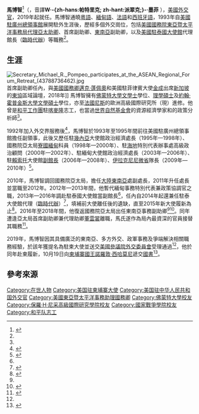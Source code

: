 {{noteTA
|G1=PresidentsUS
|G2=USGov
|G3=People
|G4=USState
|G5=地名
|G6=Country
|1=zh-cn:和平队; zh-tw:和平工作團;
|2=zh-hans:蓬佩奥; zh-hant:蓬佩奧;zh-tw:龐培歐;
|3=zh-hans:; zh-hant:邁克;zh-tw:麥克;
}}
{{infobox officeholder
|name             = 馬博智<br>{{lang|en|W. Patrick Murphy}}
|image            = W. Patrick Murphy official photo.jpg
|office           = {{Link-en|美國駐柬埔寨大使|United States Ambassador to Cambodia}}
|president        = 
|term_start       =2019年
|term_end         =
|predecessor      = 
|successor        = 
|office2           = [[美國東亞暨太平洋事務助理國務卿|美國東亞暨太平洋事務助卿]]{{small|（代理）}}
|president2        = 
|term_start2       = 2018年
|term_end2         = 2019年
|predecessor2 = 
|successor2        = 
|office3           = [[美國駐泰國大使館|美國駐泰國大使館]]{{Link-en|使領館館長|Head of mission|代理館長}}{{small|（[[臨時代辦|代辦]]）}}
|president3        = 
|term_start3       = 2014年
|term_end3         = 2015年
|predecessor3 = 
|successor3        = 
|birth_place      = 
|birth_date       =
|nationality={{USA}}
|children         =
|education        =[[佛蒙特大學|佛蒙特大學]]<br>{{Link-en|國家戰爭學院|National War College}}<br>[[約翰·霍普金斯大學|約翰·霍普金斯大學]]{{Link-en|保羅·H·尼采高級國際研究學院|Paul H. Nitze School of Advanced International Studies|尼采高級國際研究學院}}
}}

'''馬博智'''<ref>{{Cite web |title=广州是一个让人怀念的地方，除了现任总领事和公共事务处主任以外，还有很多美国外交官乐于到此旧地重游。美国国务部亚太局高级官员马博智（Patrick Murphy）也是其中一个。 |url=https://www.weibo.com/1660527111/H4A1tnfm9?from=page_1001061660527111_profile&wvr=6&mod=weibotime&type=comment |publisher=[[美国驻广州总领事馆|美国驻广州总领事馆]][[微博|微博]]  |date= 2018-11-27 |archiveurl=https://archive.is/Yo6VV |archivedate=2020-10-10 |accessdate=2020-10-10}}</ref>（{{lang-en|W. Patrick Murphy}}，音譯'''W·-{zh-hans:帕特里克; zh-hant:派翠克;}-·墨菲'''<!--，{{bd|年||||catIdx=Murphy}}-->），[[美國|美國]][[外交官|外交官]]，2019年起就任{{Link-en|美國駐柬埔寨大使|United States Ambassador to Cambodia}}。馬博智通曉[[粵語|粵語]]、[[緬甸語|緬甸語]]、[[法語|法語]]和[[西班牙語|西班牙語]]，1993年自[[美國駐廣州總領事館|美國駐廣州總領事館]]展開駐外生涯後，歷經多個外交崗位，包括[[美國國務院東亞暨太平洋事務局|美國國務院東亞暨太平洋事務局]][[美國東亞暨太平洋事務助理國務卿|代理亞太助卿]]、首席副助卿、[[東南亞|東南亞]]副助卿，以及[[美國駐泰國大使館|美國駐泰國大使館]]代理館長（[[臨時代辦|臨時代辦]]）等職務<ref name="柬埔寨"/>。

==生涯==
[[File:Secretary_Michael_R._Pompeo_participates_at_the_ASEAN_Regional_Forum_Retreat_(43788736462).jpg|thumb]]首席副助卿任內，與[[美國國務卿|美國國務卿]][[邁克·蓬佩奧|邁克·蓬佩奧]]和美國駐菲律賓大使[[金成|金成]]出席[[新加坡|新加坡]]的[[東協|東協]]區域論壇，2018年]]
馬博智擁有[[佛蒙特大學|佛蒙特大學]][[文學士|文學士]]學位、{{Link-en|國家戰爭學院|National War College}}[[理學碩士|理學碩士]]及[[約翰·霍普金斯大學|約翰·霍普金斯大學]]{{Link-en|保羅·H·尼采高級國際研究學院|Paul H. Nitze School of Advanced International Studies}}[[文學碩士|文學碩士]]學位，亦至[[法國|法國]][[尼斯|尼斯]]的歐洲高級國際研究所（現{{Link-en|歐洲研究國際中心歐洲研究所|Institut européen·European Institute}}）進修。他曾是[[和平工作團|和平工作團]]駐[[喀麥隆|喀麥隆]]志工，也當過[[世界自然基金會|世界自然基金會]]的資源經濟學家和{{Link-en|海外發展協會|Overseas Development Council}}的政策分析師<ref name="柬埔寨"/>。

1992年加入外交界服務後<ref name="柬埔寨">{{Cite web |url=https://kh.usembassy.gov/our-relationship/our-ambassador/ |script-title=en:Ambassador W.Patrick Murphy |publisher={{lang|en|U.S. Embassy in Cambodia}} |archiveurl=https://web.archive.org/web/20210529083205/https://kh.usembassy.gov/our-relationship/our-ambassador/ |archivedate=2021-05-29 |accessdate=2020-10-02 |dead-url=no }}</ref>，馬博智於1993年至1995年間前往美國駐廣州總領事館擔任副領事，此後又歷任駐[[幾內亞|幾內亞]]大使館政治經濟處長（1995年—1998年）、國務院亞太局[[寮國|寮國]][[緬甸|緬甸]]科員（1998年—2000年）、駐[[海地|海地]]特別代表辦事處高級政治顧問（2000年—2002年）、駐緬甸大使館政治經濟處長（2003年—2006年）、駐[[賴索托|賴索托]]大使館[[使領館副館長|副館長]]（2006年—2008年）、[[伊拉克|伊拉克]][[尼尼微省|尼尼微省]]{{Link-en|省份重建隊|Provincial Reconstruction Team}}隊長（2009年—2010年）<ref name="提名">{{Cite web |url=https://www.state.gov/murphy-w-patrick-kingdom-of-cambodia-august-2018/ |script-title=en:Murphy, W. Patrick – Kingdom of Cambodia – August 2018 |publisher={{lang|en|[[美國國務院|U.S. Department of State]]}} |date=2018-08-15 |archiveurl=https://web.archive.org/web/20201025114106/https://www.state.gov/murphy-w-patrick-kingdom-of-cambodia-august-2018/ |archivedate=2020-10-25 |accessdate=2019-07-02 |dead-url=no }}</ref>。

2010年，馬博智調回國務院亞太局，擔任[[大陸東南亞|大陸東南亞]]處副處長，2011年升任處長並當職至2012年。2012年—2013年間，他暫代緬甸事務特別代表兼政策協調官之職，2013年—2016年調赴駐泰國大使館當副館長<ref name="提名"/>，任內自2014年起還兼任駐泰大使館代理{{Link-en|使領館館長|Head of mission|館長}}（[[臨時代辦|臨時代辦]]）<ref name=”泰國”>{{Cite web |url=http://bangkok.usembassy.gov/cda.html |script-title=en:Chargé d’affaires, a.i. W. Patrick Murphy |publisher={{lang|en|[[美國駐泰國大使館|Embassy of the United States, Bangkok, Thailand]]}} |archiveurl=https://web.archive.org/web/20150209170317/http://bangkok.usembassy.gov/cda.html |archivedate=2015-02-09 |accessdate=2015-09-10 |dead-url=yes }}</ref>，填補前大使{{Link-en|克莉斯蒂·肯尼| Kristie A. Kenney}}離任後的遺缺，直至2015年新大使{{Link-en|格林.戴維斯|Glyn T. Davies}}履新為止<ref name="Thediplomat">{{Cite web |url=https://thediplomat.com/2015/09/new-ambassador-holds-key-to-us-thailand-relations/ |script-title=en:New Ambassador Holds Key to US-Thailand Relations |author={{lang|en|Shawn W. Crispin}} |publisher={{lang|en|[[外交家雜誌|The Diplomat]]}} |date=2015-09-26 |archiveurl=https://web.archive.org/web/20201108142400/https://thediplomat.com/2015/09/new-ambassador-holds-key-to-us-thailand-relations/ |archivedate=2020-11-08 |accessdate=2020-08-07 |language=en-US |dead-url=no }}</ref>。2016年至2018年間，他復返國務院亞太局出任東南亞事務副助卿<ref name="柬埔寨"/><ref name="東南亞">{{Cite web |url=https://kh.usembassy.gov/our-relationship/our-ambassador/ |script-title=en:Biography -  W. Patrick Murphy, Deputy Assistant Secretary for Southeast Asia |publisher={{lang|en|[[美國國務院|U.S. Department of State]]}} |archiveurl=https://web.archive.org/web/20210529083205/https://kh.usembassy.gov/our-relationship/our-ambassador/ |archivedate=2021-05-29 |accessdate=2017-11-28 |dead-url=no }}</ref>。同年遭逢亞太局首席副助卿兼代理助卿[[董雲裳|董雲裳]]離職，馬氏遂作為局內最資深的官員接替其職務<ref name=”ICAS”>{{Cite web |url=https://chinaus-icas.org/trump-china-team/trumpforeignpolicyteam/patrick-murphy/ |script-title=en:Principal Deputy Assistant Secretary, Bureau of East Asian and Pacific Affairs |publisher={{lang|en|Institute for China-America Studies (ICAS)<!--中美研究中心-->}} |archiveurl=https://web.archive.org/web/20201010132306/https://chinaus-icas.org/trump-china-team/trumpforeignpolicyteam/patrick-murphy/ |archivedate=2020-10-10 |accessdate=2020-10-10 |dead-url=yes }}</ref>。

2019年，馬博智因其具備廣泛的東南亞、多方外交、政軍事務及爭端解決相關職務經驗，於該年獲提名為駐柬大使並送交[[美國參議院外交委員會|美國參議院外交委員會]]受理通過<ref name="提名"/>，他於同年赴柬履新，10月19日向[[柬埔寨國王|柬埔寨國王]][[諾羅敦·西哈莫尼|諾羅敦·西哈莫尼]]遞交[[國書|國書]]<ref>{{Cite news|url=https://www.khmertimeskh.com/652764/us-ambassador-meets-king-as-he-looks-to-strengthen-ties/|script-title=en:US ambassador meets King as he looks to strengthen ties |author={{lang|en|Ben Sokhean}} |newspaper={{lang|en|{{Link-en|高棉時報|Khmer Times|Khmer Times}} }}|date=2019-10-21 |author= Ben Sokhean |access-date=2020-01-30 |archiveurl=https://archive.is/n3YdO |archivedate=2020-10-11}}</ref>。

==參考來源==
{{reflist}}

{{start box}}
{{s-dip}}
{{s-before|{{Link-en|威廉·海特|William A. Heidt}}|{{lang|en|William A. Heidt}} }}
{{s-title| {{Link-en|美國駐柬埔寨大使|United States Ambassador to Cambodia}}|2019年－}}
{{s-inc}}
{{s-before|[[董雲裳|董雲裳]]{{small|（代理）}}|{{lang|en|Susan A. Thornton}}}}
{{s-title|[[美國東亞暨太平洋事務助理國務卿|美國國務院東亞太平洋助卿]]{{small|（代理）}}|2018年－2019年}}
{{s-after|[[史達偉|史達偉]]|{{lang|en|David R. Stilwell}}}}
{{s-before|[[董雲裳|董雲裳]]|{{lang|en|Susan A. Thornton}}}}
{{s-title|[[美國國務院亞太局|美國國務院亞太局]]首席助卿|2018年－2019年}}
{{s-after|{{Link-en|柯夏譜|Atul Keshap}}|{{lang|en|Atul Keshap}}}}
{{s-before|{{Link-en|斯科特·馬夏爾|Scot Marciel}}|{{lang|en|Scot Marciel}}}}
{{s-title|[[美國國務院亞太局|美國國務院亞太局]]東南亞副助卿|2016年－2018年}}
{{s-after|馬克·克拉克{{small|（代理）}}|{{lang|en|Mark D. Clark}} }}
{{s-before|{{Link-en|克莉斯蒂·肯尼| Kristie A. Kenney}} | {{lang|en|Kristie A. Kenney}}}}
{{s-title|[[美國駐泰國大使館|美國駐泰國大使館]]代理館長{{small|（[[臨時代辦|代辦]]）}}|2014年－2015年}}
{{s-after|{{Link-en|格林.戴維斯|Glyn T. Davies}} | {{lang|en|Glyn T. Davies}}}}
{{s-before|[[席天佑|席天佑]]|{{lang|en|Daniel L. Shields}} }}
{{s-title| [[美國國務院亞太局|美國國務院亞太局]][[大陸東南亞|大陸東南亞]]處長|2011年－2012年}}
{{s-after|艾克·里德|{{lang|en|Ike Reed}}  }}
{{end box}}
{{DEFAULTSORT:Murphy, W. Patrick}}
[[Category:在世人物|Category:在世人物]]
[[Category:美国驻柬埔寨大使|Category:美国驻柬埔寨大使]]
[[Category:美国驻中华人民共和国外交官|Category:美国驻中华人民共和国外交官]]
[[Category:美國東亞暨太平洋事務助理國務卿|Category:美國東亞暨太平洋事務助理國務卿]]
[[Category:佛蒙特大學校友|Category:佛蒙特大學校友]]
[[Category:保羅·H·尼采高級國際研究學院校友|Category:保羅·H·尼采高級國際研究學院校友]]
[[Category:國家戰爭學院校友|Category:國家戰爭學院校友]]
[[Category:和平队志工|Category:和平队志工]]